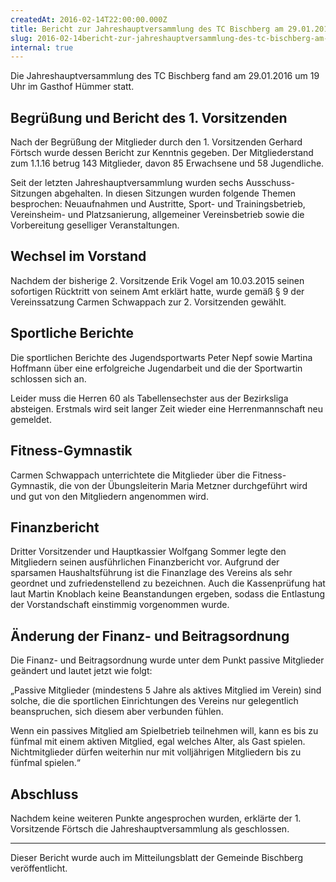 ```yaml
---
createdAt: 2016-02-14T22:00:00.000Z
title: Bericht zur Jahreshauptversammlung des TC Bischberg am 29.01.2016
slug: 2016-02-14bericht-zur-jahreshauptversammlung-des-tc-bischberg-am-29-01-2016
internal: true
---
```

Die Jahreshauptversammlung des TC Bischberg fand am 29.01.2016 um 19 Uhr im Gasthof Hümmer statt. 

## Begrüßung und Bericht des 1. Vorsitzenden

Nach der Begrüßung der Mitglieder durch den 1. Vorsitzenden Gerhard Förtsch wurde dessen Bericht zur Kenntnis gegeben. Der Mitgliederstand zum 1.1.16 betrug 143 Mitglieder, davon 85 Erwachsene und 58 Jugendliche.

Seit der letzten Jahreshauptversammlung wurden sechs Ausschuss-Sitzungen abgehalten. In diesen Sitzungen wurden folgende Themen besprochen: Neuaufnahmen und Austritte, Sport- und Trainingsbetrieb, Vereinsheim- und Platzsanierung, allgemeiner Vereinsbetrieb sowie die Vorbereitung geselliger Veranstaltungen. 

## Wechsel im Vorstand

Nachdem der bisherige 2. Vorsitzende Erik Vogel am 10.03.2015 seinen sofortigen Rücktritt von seinem Amt erklärt hatte, wurde gemäß § 9 der Vereinssatzung Carmen Schwappach zur 2. Vorsitzenden gewählt.

## Sportliche Berichte

Die sportlichen Berichte des Jugendsportwarts Peter Nepf sowie Martina Hoffmann über eine erfolgreiche Jugendarbeit und die der Sportwartin schlossen sich an. 

Leider muss die Herren 60 als Tabellensechster aus der Bezirksliga absteigen. Erstmals wird seit langer Zeit wieder eine Herrenmannschaft neu gemeldet.

## Fitness-Gymnastik

Carmen Schwappach unterrichtete die Mitglieder über die Fitness-Gymnastik, die von der Übungsleiterin Maria Metzner durchgeführt wird und gut von den Mitgliedern angenommen wird.

## Finanzbericht

Dritter Vorsitzender und Hauptkassier Wolfgang Sommer legte den Mitgliedern seinen ausführlichen Finanzbericht vor. Aufgrund der sparsamen Haushaltsführung ist die Finanzlage des Vereins als sehr geordnet und zufriedenstellend zu bezeichnen. Auch die Kassenprüfung hat laut Martin Knoblach keine Beanstandungen ergeben, sodass die Entlastung der Vorstandschaft einstimmig vorgenommen wurde.

## Änderung der Finanz- und Beitragsordnung

Die Finanz- und Beitragsordnung wurde unter dem Punkt passive Mitglieder geändert und lautet jetzt wie folgt:

„Passive Mitglieder (mindestens 5 Jahre als aktives Mitglied im Verein) sind solche, die die sportlichen Einrichtungen des Vereins nur gelegentlich beanspruchen, sich diesem aber verbunden fühlen.

Wenn ein passives Mitglied am Spielbetrieb teilnehmen will, kann es bis zu fünfmal mit einem aktiven Mitglied, egal welches Alter, als Gast spielen. Nichtmitglieder dürfen weiterhin nur mit volljährigen Mitgliedern bis zu fünfmal spielen.“

## Abschluss

Nachdem keine weiteren Punkte angesprochen wurden, erklärte der 1. Vorsitzende Förtsch die Jahreshauptversammlung als geschlossen.

---

Dieser Bericht wurde auch im Mitteilungsblatt der Gemeinde Bischberg veröffentlicht.
